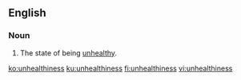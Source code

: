 ==English==

===Noun===
{{en-noun|-|es}}

# The state of being [[unhealthy]].

[[ko:unhealthiness]]
[[ku:unhealthiness]]
[[fi:unhealthiness]]
[[vi:unhealthiness]]